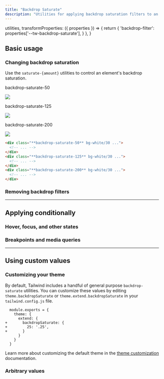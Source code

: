 ```yaml
---
title: "Backdrop Saturate"
description: "Utilities for applying backdrop saturation filters to an element."
---
```



  utilities,
  transformProperties: ({ properties }) => {
    return {
      'backdrop-filter': properties['--tw-backdrop-saturate'],
    }
  },
}

## Basic usage

### Changing backdrop saturation

Use the `saturate-{amount}` utilities to control an element's backdrop saturation.

<Example p="none">
  <div class="flex justify-start sm:block overflow-scroll sm:overflow-visible scroll-p-8">
  <div class="flex items-center justify-around gap-6 sm:gap-4 font-mono font-bold shrink-0 p-8">
    <div class="flex flex-col items-center shrink-0">
      <p class="font-medium text-sm text-slate-500 font-mono text-center mb-3 dark:text-slate-400">backdrop-saturate-50</p>
      <div class="relative">
        <div class="absolute inset-6 backdrop-saturate-50 h-20 w-20 bg-white/30"></div>
        <img class="w-32 h-32 object-cover rounded-lg shadow-xl" src="https://images.unsplash.com/photo-1554629947-334ff61d85dc?ixid=MnwxMjA3fDB8MHxwaG90by1wYWdlfHx8fGVufDB8fHx8&ixlib=rb-1.2.1&auto=format&fit=crop&w=320&h=320&q=80" />
        <div class="absolute inset-0 ring-1 ring-inset ring-black/10 rounded-lg"></div>
      </div>
    </div>
    <div class="flex flex-col items-center shrink-0">
      <p class="font-medium text-sm text-slate-500 font-mono text-center mb-3 dark:text-slate-400">backdrop-saturate-125</p>
      <div class="relative">
        <div class="absolute inset-6 backdrop-saturate-125 h-20 w-20 bg-white/30"></div>
        <img class="w-32 h-32 object-cover rounded-lg shadow-xl" src="https://images.unsplash.com/photo-1554629947-334ff61d85dc?ixid=MnwxMjA3fDB8MHxwaG90by1wYWdlfHx8fGVufDB8fHx8&ixlib=rb-1.2.1&auto=format&fit=crop&w=320&h=320&q=80" />
        <div class="absolute inset-0 ring-1 ring-inset ring-black/10 rounded-lg"></div>
      </div>
    </div>
    <div class="flex flex-col items-center shrink-0">
      <p class="font-medium text-sm text-slate-500 font-mono text-center mb-3 dark:text-slate-400">backdrop-saturate-200</p>
      <div class="relative">
        <div class="absolute inset-6 backdrop-saturate-200 h-20 w-20 bg-white/30"></div>
        <img class="w-32 h-32 object-cover rounded-lg shadow-xl" src="https://images.unsplash.com/photo-1554629947-334ff61d85dc?ixid=MnwxMjA3fDB8MHxwaG90by1wYWdlfHx8fGVufDB8fHx8&ixlib=rb-1.2.1&auto=format&fit=crop&w=320&h=320&q=80" />
        <div class="absolute inset-0 ring-1 ring-inset ring-black/10 rounded-lg"></div>
      </div>
    </div>
  </div>
  </div>
</Example>

```html
<div class="**backdrop-saturate-50** bg-white/30 ...">
  <!-- ... -->
</div>
<div class="**backdrop-saturate-125** bg-white/30 ...">
  <!-- ... -->
</div>
<div class="**backdrop-saturate-200** bg-white/30 ...">
  <!-- ... -->
</div>
```

### Removing backdrop filters

<RemovingBackdropFilters defaultClass="backdrop-blur-md backdrop-saturate-150" />

---

## <Heading ignore>Applying conditionally</Heading>

### <Heading ignore>Hover, focus, and other states</Heading>

<HoverFocusAndOtherStates defaultClass="backdrop-saturate-50" featuredClass="backdrop-saturate-150" />

### <Heading ignore>Breakpoints and media queries</Heading>

<BreakpointsAndMediaQueries defaultClass="backdrop-saturate-50" featuredClass="backdrop-saturate-150" />

---

## Using custom values

### Customizing your theme

By default, Tailwind includes a handful of general purpose `backdrop-saturate` utilities. You can customize these values by editing `theme.backdropSaturate` or `theme.extend.backdropSaturate` in your `tailwind.config.js` file.

```diff-js tailwind.config.js
  module.exports = {
    theme: {
      extend: {
+       backdropSaturate: {
+         25: '.25',
+       }
      }
    }
  }
```

Learn more about customizing the default theme in the [theme customization](/docs/theme#customizing-the-default-theme) documentation.

### Arbitrary values

<ArbitraryValues property="backdrop-saturate" featuredClass="backdrop-saturate-[.25]" />
